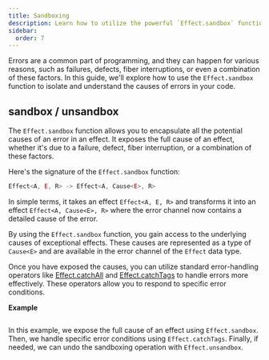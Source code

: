 ```yaml
---
title: Sandboxing
description: Learn how to utilize the powerful `Effect.sandbox` function to encapsulate and understand the causes of errors in your code. This guide explores error sandboxing, allowing you to expose detailed causes of errors, and demonstrates how to handle specific error conditions effectively using standard error-handling operators like `Effect.catchAll` and `Effect.catchTags`.
sidebar:
  order: 7
---
```


Errors are a common part of programming, and they can happen for various reasons, such as failures, defects, fiber interruptions, or even a combination of these factors. In this guide, we'll explore how to use the `Effect.sandbox` function to isolate and understand the causes of errors in your code.

## sandbox / unsandbox

The `Effect.sandbox` function allows you to encapsulate all the potential causes of an error in an effect. It exposes the full cause of an effect, whether it's due to a failure, defect, fiber interruption, or a combination of these factors.

Here's the signature of the `Effect.sandbox` function:

```ts showLineNumbers=false
Effect<A, E, R> -> Effect<A, Cause<E>, R>
```

In simple terms, it takes an effect `Effect<A, E, R>` and transforms it into an effect `Effect<A, Cause<E>, R>` where the error channel now contains a detailed cause of the error.

By using the `Effect.sandbox` function, you gain access to the underlying causes of exceptional effects. These causes are represented as a type of `Cause<E>` and are available in the error channel of the `Effect` data type.

Once you have exposed the causes, you can utilize standard error-handling operators like [Effect.catchAll](/error-management/expected-errors#catchall) and [Effect.catchTags](/error-management/expected-errors#catchtags) to handle errors more effectively. These operators allow you to respond to specific error conditions.

**Example**

```ts twoslash file=<rootDir>/sandboxing/sandbox.ts

```

In this example, we expose the full cause of an effect using `Effect.sandbox`. Then, we handle specific error conditions using `Effect.catchTags`. Finally, if needed, we can undo the sandboxing operation with `Effect.unsandbox`.
